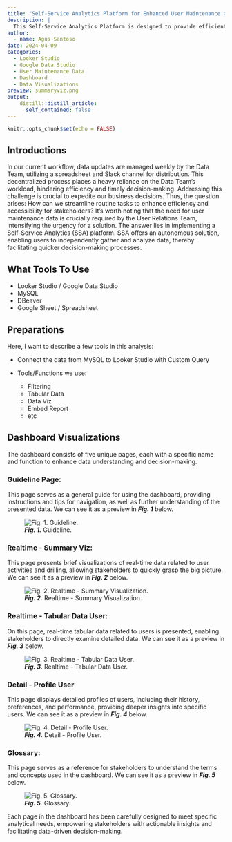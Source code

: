 ```yaml
---
title: "Self-Service Analytics Platform for Enhanced User Maintenance and Blasting Activity Efficiency"
description: |
  This Self-Service Analytics Platform is designed to provide efficient solutions for user maintenance and blasting/drilling activities. With this tool, users can easily access and analyze relevant data, enabling them to make timely and effective decisions. With a focus on enhancing efficiency, the platform not only offers deep insights into user maintenance performance but also enables optimization of blasting activities. Thus, the project aims to deliver a transformative solution for organizations to manage their operations more efficiently and effectively.
author:
  - name: Agus Santoso
date: 2024-04-09
categories:
  - Looker Studio
  - Google Data Studio
  - User Maintenance Data
  - Dashboard
  - Data Visualizations
preview: summaryviz.png
output:
    distill::distill_article:
      self_contained: false
---
```



```r
knitr::opts_chunk$set(echo = FALSE)
```



## Introductions

In our current workflow, data updates are managed weekly by the Data Team, utilizing a spreadsheet and Slack channel for distribution. This decentralized process places a heavy reliance on the Data Team's workload, hindering efficiency and timely decision-making. Addressing this challenge is crucial to expedite our business decisions. Thus, the question arises: How can we streamline routine tasks to enhance efficiency and accessibility for stakeholders? It's worth noting that the need for user maintenance data is crucially required by the User Relations Team, intensifying the urgency for a solution. The answer lies in implementing a Self-Service Analytics (SSA) platform. SSA offers an autonomous solution, enabling users to independently gather and analyze data, thereby facilitating quicker decision-making processes.


## What Tools To Use

- Looker Studio / Google Data Studio
- MySQL
- DBeaver
- Google Sheet / Spreadsheet


## Preparations

Here, I want to describe a few tools in this analysis:

- Connect the data from MySQL to Looker Studio with Custom Query

- Tools/Functions we use:
  - Filtering
  - Tabular Data
  - Data Viz
  - Embed Report
  - etc
  

## Dashboard Visualizations
The dashboard consists of five unique pages, each with a specific name and function to enhance data understanding and decision-making.

### Guideline Page: 
This page serves as a general guide for using the dashboard, providing instructions and tips for navigation, as well as further understanding of the presented data. We can see it as a preview in ***Fig. 1*** below.

![***Fig. 1.*** Guideline.](guidline.png)


### Realtime - Summary Viz:
This page presents brief visualizations of real-time data related to user activities and drilling, allowing stakeholders to quickly grasp the big picture. We can see it as a preview in ***Fig. 2*** below.

![***Fig. 2.*** Realtime - Summary Visualization.](summaryviz.png)

### Realtime - Tabular Data User:
On this page, real-time tabular data related to users is presented, enabling stakeholders to directly examine detailed data. We can see it as a preview in ***Fig. 3*** below.

![***Fig. 3.*** Realtime - Tabular Data User.](tabularuser.png)

### Detail - Profile User
This page displays detailed profiles of users, including their history, preferences, and performance, providing deeper insights into specific users. We can see it as a preview in ***Fig. 4*** below.

![***Fig. 4.*** Detail - Profile User.](profileuser.png)

### Glossary:
This page serves as a reference for stakeholders to understand the terms and concepts used in the dashboard. We can see it as a preview in ***Fig. 5*** below.

![***Fig. 5.*** Glossary.](glossary.png)

Each page in the dashboard has been carefully designed to meet specific analytical needs, empowering stakeholders with actionable insights and facilitating data-driven decision-making.